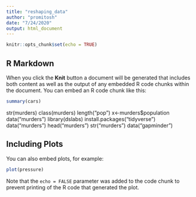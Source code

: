 ```yaml
---
title: "reshaping_data"
author: "promitosh"
date: "7/24/2020"
output: html_document
---
```


```r
knitr::opts_chunk$set(echo = TRUE)
```

## R Markdown


When you click the **Knit** button a document will be generated that includes both content as well as the output of any embedded R code chunks within the document. You can embed an R code chunk like this:

```r
summary(cars)
```
str(murders)
class(murders)
length("pop")
x<-murders$population
data("murders")
library(dslabs)
install.packages("tidyverse")
data("murders")
head("murders")
str("murders")
data("gapminder")

## Including Plots

You can also embed plots, for example:

```r
plot(pressure)
```

Note that the `echo = FALSE` parameter was added to the code chunk to prevent printing of the R code that generated the plot.
